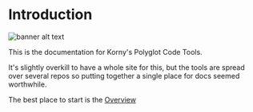 # Introduction


![banner alt text](banner.png)

This is the documentation for Korny's Polyglot Code Tools.

It's slightly overkill to have a whole site for this, but the tools are spread over several repos so putting together a single place for docs seemed worthwhile.

The best place to start is the [Overview](/overview)


